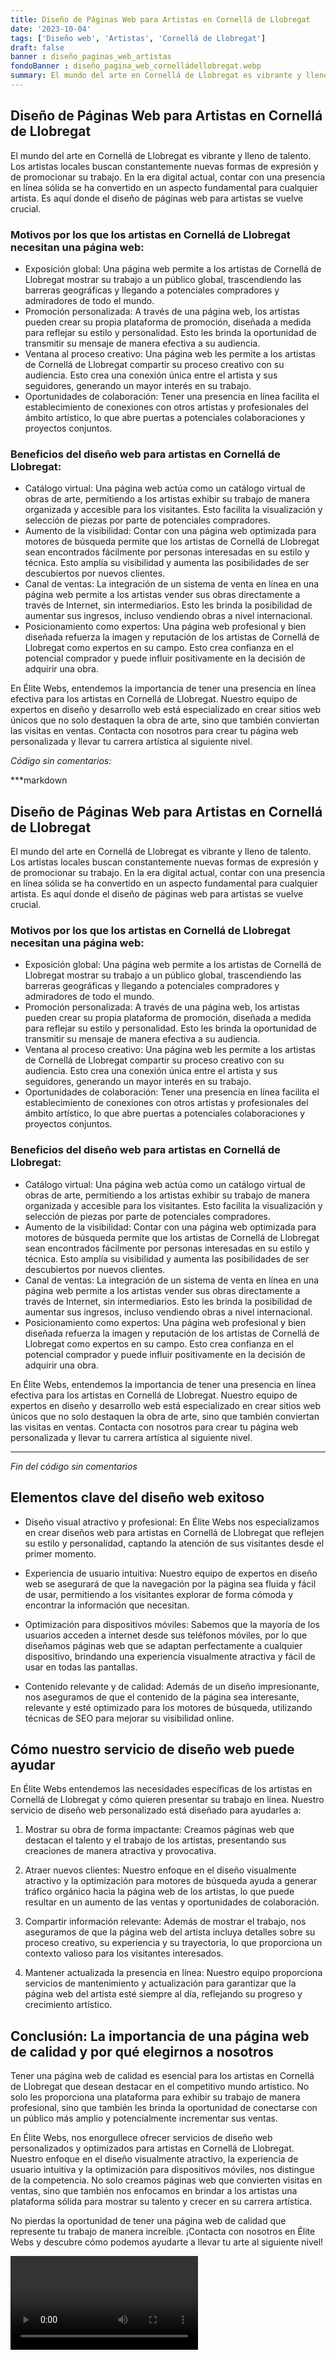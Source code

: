```yaml
---
title: Diseño de Páginas Web para Artistas en Cornellá de Llobregat
date: '2023-10-04'
tags: ['Diseño web', 'Artistas', 'Cornellá de Llobregat']
draft: false
banner : diseño_paginas_web_artistas
fondoBanner : diseño_pagina_web_cornelládellobregat.webp
summary: El mundo del arte en Cornellá de Llobregat es vibrante y lleno de talento. Los artistas locales buscan constantemente nuevas formas de expresión y de promocionar su trabajo. En la era digital actual, contar con una presencia en línea sólida se ha convertido en un aspecto fundamental para cualquier artista. Es aquí donde el diseño de páginas web para artistas se vuelve crucial.
---
```


## Diseño de Páginas Web para Artistas en Cornellá de Llobregat

El mundo del arte en Cornellá de Llobregat es vibrante y lleno de talento. Los artistas locales buscan constantemente nuevas formas de expresión y de promocionar su trabajo. En la era digital actual, contar con una presencia en línea sólida se ha convertido en un aspecto fundamental para cualquier artista. Es aquí donde el diseño de páginas web para artistas se vuelve crucial.

### Motivos por los que los artistas en Cornellá de Llobregat necesitan una página web:

- Exposición global: Una página web permite a los artistas de Cornellá de Llobregat mostrar su trabajo a un público global, trascendiendo las barreras geográficas y llegando a potenciales compradores y admiradores de todo el mundo.
- Promoción personalizada: A través de una página web, los artistas pueden crear su propia plataforma de promoción, diseñada a medida para reflejar su estilo y personalidad. Esto les brinda la oportunidad de transmitir su mensaje de manera efectiva a su audiencia.
- Ventana al proceso creativo: Una página web les permite a los artistas de Cornellá de Llobregat compartir su proceso creativo con su audiencia. Esto crea una conexión única entre el artista y sus seguidores, generando un mayor interés en su trabajo.
- Oportunidades de colaboración: Tener una presencia en línea facilita el establecimiento de conexiones con otros artistas y profesionales del ámbito artístico, lo que abre puertas a potenciales colaboraciones y proyectos conjuntos.

### Beneficios del diseño web para artistas en Cornellá de Llobregat:

- Catálogo virtual: Una página web actúa como un catálogo virtual de obras de arte, permitiendo a los artistas exhibir su trabajo de manera organizada y accesible para los visitantes. Esto facilita la visualización y selección de piezas por parte de potenciales compradores.
- Aumento de la visibilidad: Contar con una página web optimizada para motores de búsqueda permite que los artistas de Cornellá de Llobregat sean encontrados fácilmente por personas interesadas en su estilo y técnica. Esto amplía su visibilidad y aumenta las posibilidades de ser descubiertos por nuevos clientes.
- Canal de ventas: La integración de un sistema de venta en línea en una página web permite a los artistas vender sus obras directamente a través de Internet, sin intermediarios. Esto les brinda la posibilidad de aumentar sus ingresos, incluso vendiendo obras a nivel internacional.
- Posicionamiento como expertos: Una página web profesional y bien diseñada refuerza la imagen y reputación de los artistas de Cornellá de Llobregat como expertos en su campo. Esto crea confianza en el potencial comprador y puede influir positivamente en la decisión de adquirir una obra.

En Élite Webs, entendemos la importancia de tener una presencia en línea efectiva para los artistas en Cornellá de Llobregat. Nuestro equipo de expertos en diseño y desarrollo web está especializado en crear sitios web únicos que no solo destaquen la obra de arte, sino que también conviertan las visitas en ventas. Contacta con nosotros para crear tu página web personalizada y llevar tu carrera artística al siguiente nivel.

*Código sin comentarios:*

***markdown
## Diseño de Páginas Web para Artistas en Cornellá de Llobregat

El mundo del arte en Cornellá de Llobregat es vibrante y lleno de talento. Los artistas locales buscan constantemente nuevas formas de expresión y de promocionar su trabajo. En la era digital actual, contar con una presencia en línea sólida se ha convertido en un aspecto fundamental para cualquier artista. Es aquí donde el diseño de páginas web para artistas se vuelve crucial.

### Motivos por los que los artistas en Cornellá de Llobregat necesitan una página web:

- Exposición global: Una página web permite a los artistas de Cornellá de Llobregat mostrar su trabajo a un público global, trascendiendo las barreras geográficas y llegando a potenciales compradores y admiradores de todo el mundo.
- Promoción personalizada: A través de una página web, los artistas pueden crear su propia plataforma de promoción, diseñada a medida para reflejar su estilo y personalidad. Esto les brinda la oportunidad de transmitir su mensaje de manera efectiva a su audiencia.
- Ventana al proceso creativo: Una página web les permite a los artistas de Cornellá de Llobregat compartir su proceso creativo con su audiencia. Esto crea una conexión única entre el artista y sus seguidores, generando un mayor interés en su trabajo.
- Oportunidades de colaboración: Tener una presencia en línea facilita el establecimiento de conexiones con otros artistas y profesionales del ámbito artístico, lo que abre puertas a potenciales colaboraciones y proyectos conjuntos.

### Beneficios del diseño web para artistas en Cornellá de Llobregat:

- Catálogo virtual: Una página web actúa como un catálogo virtual de obras de arte, permitiendo a los artistas exhibir su trabajo de manera organizada y accesible para los visitantes. Esto facilita la visualización y selección de piezas por parte de potenciales compradores.
- Aumento de la visibilidad: Contar con una página web optimizada para motores de búsqueda permite que los artistas de Cornellá de Llobregat sean encontrados fácilmente por personas interesadas en su estilo y técnica. Esto amplía su visibilidad y aumenta las posibilidades de ser descubiertos por nuevos clientes.
- Canal de ventas: La integración de un sistema de venta en línea en una página web permite a los artistas vender sus obras directamente a través de Internet, sin intermediarios. Esto les brinda la posibilidad de aumentar sus ingresos, incluso vendiendo obras a nivel internacional.
- Posicionamiento como expertos: Una página web profesional y bien diseñada refuerza la imagen y reputación de los artistas de Cornellá de Llobregat como expertos en su campo. Esto crea confianza en el potencial comprador y puede influir positivamente en la decisión de adquirir una obra.

En Élite Webs, entendemos la importancia de tener una presencia en línea efectiva para los artistas en Cornellá de Llobregat. Nuestro equipo de expertos en diseño y desarrollo web está especializado en crear sitios web únicos que no solo destaquen la obra de arte, sino que también conviertan las visitas en ventas. Contacta con nosotros para crear tu página web personalizada y llevar tu carrera artística al siguiente nivel.
***

*Fin del código sin comentarios*

<GifSeo />

<Cta />

## Elementos clave del diseño web exitoso

- Diseño visual atractivo y profesional: En Élite Webs nos especializamos en crear diseños web para artistas en Cornellá de Llobregat que reflejen su estilo y personalidad, captando la atención de sus visitantes desde el primer momento.

- Experiencia de usuario intuitiva: Nuestro equipo de expertos en diseño web se asegurará de que la navegación por la página sea fluida y fácil de usar, permitiendo a los visitantes explorar de forma cómoda y encontrar la información que necesitan.

- Optimización para dispositivos móviles: Sabemos que la mayoría de los usuarios acceden a internet desde sus teléfonos móviles, por lo que diseñamos páginas web que se adaptan perfectamente a cualquier dispositivo, brindando una experiencia visualmente atractiva y fácil de usar en todas las pantallas.

- Contenido relevante y de calidad: Además de un diseño impresionante, nos aseguramos de que el contenido de la página sea interesante, relevante y esté optimizado para los motores de búsqueda, utilizando técnicas de SEO para mejorar su visibilidad online.

## Cómo nuestro servicio de diseño web puede ayudar

En Élite Webs entendemos las necesidades específicas de los artistas en Cornellá de Llobregat y cómo quieren presentar su trabajo en línea. Nuestro servicio de diseño web personalizado está diseñado para ayudarles a:

1. Mostrar su obra de forma impactante: Creamos páginas web que destacan el talento y el trabajo de los artistas, presentando sus creaciones de manera atractiva y provocativa.

2. Atraer nuevos clientes: Nuestro enfoque en el diseño visualmente atractivo y la optimización para motores de búsqueda ayuda a generar tráfico orgánico hacia la página web de los artistas, lo que puede resultar en un aumento de las ventas y oportunidades de colaboración.

3. Compartir información relevante: Además de mostrar el trabajo, nos aseguramos de que la página web del artista incluya detalles sobre su proceso creativo, su experiencia y su trayectoria, lo que proporciona un contexto valioso para los visitantes interesados.

4. Mantener actualizada la presencia en línea: Nuestro equipo proporciona servicios de mantenimiento y actualización para garantizar que la página web del artista esté siempre al día, reflejando su progreso y crecimiento artístico.

## Conclusión: La importancia de una página web de calidad y por qué elegirnos a nosotros

Tener una página web de calidad es esencial para los artistas en Cornellá de Llobregat que desean destacar en el competitivo mundo artístico. No solo les proporciona una plataforma para exhibir su trabajo de manera profesional, sino que también les brinda la oportunidad de conectarse con un público más amplio y potencialmente incrementar sus ventas.

En Élite Webs, nos enorgullece ofrecer servicios de diseño web personalizados y optimizados para artistas en Cornellá de Llobregat. Nuestro enfoque en el diseño visualmente atractivo, la experiencia de usuario intuitiva y la optimización para dispositivos móviles, nos distingue de la competencia. No solo creamos páginas web que convierten visitas en ventas, sino que también nos enfocamos en brindar a los artistas una plataforma sólida para mostrar su talento y crecer en su carrera artística.

No pierdas la oportunidad de tener una página web de calidad que represente tu trabajo de manera increíble. ¡Contacta con nosotros en Élite Webs y descubre cómo podemos ayudarte a llevar tu arte al siguiente nivel!

<Video />

<CtaBot job='Artistas' city='Cornellá de Llobregat'/>

<Gmaps query='Cornellá de Llobregat+españa+maps' />